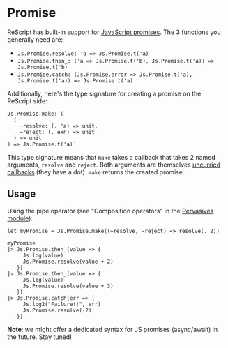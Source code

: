 # Promise

ReScript has built-in support for [JavaScript promises](/apis/javascript/latest/js/promise). The 3 functions you generally need are:

- `Js.Promise.resolve: 'a => Js.Promise.t('a)`
- `Js.Promise.then_: ('a => Js.Promise.t('b), Js.Promise.t('a)) => Js.Promise.t('b)`
- `Js.Promise.catch: (Js.Promise.error => Js.Promise.t('a), Js.Promise.t('a)) => Js.Promise.t('a)`

Additionally, here's the type signature for creating a promise on the ReScript side:

```re
Js.Promise.make: (
  (
    ~resolve: (. 'a) => unit,
    ~reject: (. exn) => unit
  ) => unit
) => Js.Promise.t('a)`
```

This type signature means that `make` takes a callback that takes 2 named arguments, `resolve` and `reject`. Both arguments are themselves [uncurried callbacks](/docs/reason-compiler/latest/function#solution-guaranteed-uncurrying) (they have a dot). `make` returns the created promise.

## Usage

Using the pipe operator (see "Composition operators" in the [Pervasives module](https://reasonml.github.io/api/Pervasives.html)):

```re
let myPromise = Js.Promise.make((~resolve, ~reject) => resolve(. 2))

myPromise
|> Js.Promise.then_(value => {
     Js.log(value)
     Js.Promise.resolve(value + 2)
   })
|> Js.Promise.then_(value => {
     Js.log(value)
     Js.Promise.resolve(value + 3)
   })
|> Js.Promise.catch(err => {
     Js.log2("Failure!!", err)
     Js.Promise.resolve(-2)
   })
```

**Note**: we might offer a dedicated syntax for JS promises (async/await) in the future. Stay tuned!

